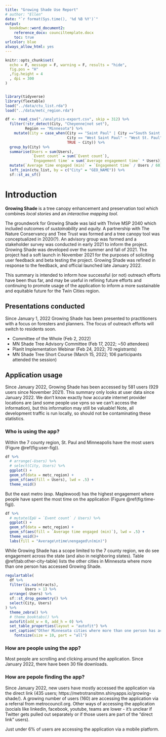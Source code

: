 ```yaml
---
title: "Growing Shade Use Report"
# author: "Ellen"
date: "`r format(Sys.time(), '%d %B %Y')`"
output:
  bookdown::word_document2:
    reference_docx: counciltemplate.docx
    toc: true
urlcolor: blue
always_allow_html: yes
---
```


```r
knitr::opts_chunk$set(
  echo = F, message = F, warning = F, results = "hide",
  fig.pos = "H"
  ,fig.height = 4
  , dpi = 300
)


library(tidyverse)
library(flextable)
load("../data/ctu_list.rda")
load("../data/metc_region.rda")

df <- read_csv("./analytics-export.csv", skip = 312) %>%
  filter(!str_detect(City, "Cheyenne|not set"),
         Region == "Minnesota") %>%
    mutate(City = case_when(City == "Saint Paul" | City =="South Saint Paul" ~ "St. Paul",
                            City == "West Saint Paul" ~ "West St. Paul",
                            TRUE ~ City)) %>%
  group_by(City) %>%
  summarise(Users = sum(Users),
            `Event count` = sum(`Event count`),
            `Engagement time` = sum(`Average engagement time` * Users))  %>%
  mutate(`Average time engaged (min)` = `Engagement time` / Users / 60) %>%
  left_join(ctu_list, by = c("City" = "GEO_NAME")) %>%
  sf::st_as_sf()
```

# Introduction 

**Growing Shade** is a tree canopy enhancement and preservation tool which combines *local stories* and an *interactive mapping tool*.

The groundwork for Growing Shade was laid with Thrive MSP 2040 which included outcomes of *sustainability* and *equity.* A partnership with The Nature Conservancy and Tree Trust was formed and a tree canopy tool was conceptualized in 2020(?). An advisory group was formed and a stakeholder survey was conducted in early 2021 to inform the project. Growing Shade was developed over the summer and fall of 2021. The project had a soft launch in November 2021 for the purposes of soliciting user feedback and beta testing the project. Growing Shade was refined in response to the feedback, and official launched late January 2022. 

This summary is intended to inform how successful (or not) outreach efforts have been thus far, and may be useful in refining future efforts and continuing to promote usage of the application to inform a more sustainable and equitable future for the Twin Cities region. 

## Presentations conducted

Since January 1, 2022 Growing Shade has been presented to practitioners with a focus on foresters and planners. The focus of outreach efforts will switch to residents soon. 

- Committee of the Whole (Feb 2, 2022)
- MN Shade Tree Advisory Committee (Feb 17, 2022; ~50 attendees)
- PlanIt Implementation Webinar (Feb 24, 2022; 70 registrants)
- MN Shade Tree Short Course (March 15, 2022; 106 participants attended the session)

\newpage

## Application usage

Since January 2022, Growing Shade has been accessed by 581 users (929 users since November 2021). This summary only looks at user data since January 2022. We don't know exactly how accurate internet provider locations are (and some people use vpns so we can't access the information), but this information may still be valuable! Note, all development traffic is run locally, so should not be contaminating these statistics. 

### Who is using the app?

Within the 7 county region, St. Paul and Minneapolis have the most users (Figure \@ref(fig:user-fig)). 

```r
df %>% 
  # arrange(-Users) %>%
  # select(City, Users) %>%
  ggplot() +
  geom_sf(data = metc_region) +
  geom_sf(aes(fill = Users), lwd = .5) +
  theme_void()

```

\newpage

But the east metro (esp. Maplewood) has the highest engagement where people have spent the most time on the application (Figure \@ref(fig:time-fig)).

```r

df %>% 
  # mutate(EpU = `Event count` / Users) %>%
  ggplot() +
  geom_sf(data = metc_region) +
  geom_sf(aes(fill = `Average time engaged (min)`), lwd = .5) +
  theme_void()+
  labs(fill = "Average\ntime\nengaged\n(min)")
```

While Growing Shade has a scope limited to the 7 county region, we do see engagement across the state (and also in neighboring states). Table \@ref(tab:other-city-table) lists the other cities in Minnesota where more than one person has accessed Growing Shade. 

```r
regulartable(
  df %>%
  filter(is.na(ntracts),
         Users > 1) %>%
  arrange(-Users) %>%
  sf::st_drop_geometry() %>%
  select(City, Users)
) %>%
  theme_zebra() %>%
  # theme_booktabs() %>%
  autofit(add_w = 0, add_h = 0) %>%
  set_table_properties(layout = "autofit") %>%
  set_caption("Other Minnesota cities where more than one person has accessed Growing Shade since January 2022.")  %>%
    fontsize(size = 10, part = "all")

```

### How are people using the app?

Most people are scrolling and clicking around the application. Since January 2022, there have been 30 file downloads. 

### How are pepole finding the app?

Since January 2022, new users have mostly accessed the application via the direct link (435 users; https://metrotransitmn.shinyapps.io/growing-shade/). A growing number of users (160) are accessing the application via a referral from metrocouncil.org. Other ways of accessing the application (socials like linkedin, facebook, youtube, teams are lower - it's unclear if Twitter gets pulled out separately or if those users are part of the "direct link" users).

Just under 6% of users are accessing the application via a mobile platform. 
